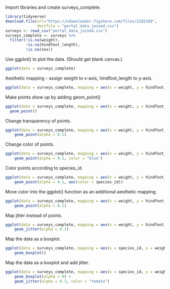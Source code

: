 Import libraries and create surveys_complete.

```r
library(tidyverse)
download.file(url="https://ndownloader.figshare.com/files/2292169", 
              destfile = "portal_data_joined.csv")
surveys <- read_csv("portal_data_joined.csv")
surveys_complete <- surveys %>%  
  filter(!is.na(weight),    
         !is.na(hindfoot_length), 
         !is.na(sex))
```

Use ggplot() to plot the data. (Should get blank canvas.)

```r
ggplot(data = surveys_complete)
```

Aesthetic mapping - assign weight to x-axis, hindfoot_length to y-axis.

```r
ggplot(data = surveys_complete, mapping = aes(x = weight, y = hindfoot_length))
```

Make points show up by adding geom_point()

```r
ggplot(data = surveys_complete, mapping = aes(x = weight, y = hindfoot_length)) +
  geom_point()
```

Change transparency of points.

```r
ggplot(data = surveys_complete, mapping = aes(x = weight, y = hindfoot_length)) +
    geom_point(alpha = 0.1)
```

Change color of points.

```r
ggplot(data = surveys_complete, mapping = aes(x = weight, y = hindfoot_length)) +
    geom_point(alpha = 0.1, color = "blue")
```

Color points according to species_id.

```r
ggplot(data = surveys_complete, mapping = aes(x = weight, y = hindfoot_length)) +
    geom_point(alpha = 0.1, aes(color = species_id))
```

Move color into the ggplot() function as an additional aesthetic mapping.

```r
ggplot(data = surveys_complete, mapping = aes(x = weight, y = hindfoot_length, color = species_id)) +
    geom_point(alpha = 0.1)
```

Map jitter instead of points.

```r
ggplot(data = surveys_complete, mapping = aes(x = weight, y = hindfoot_length, color = species_id)) +
    geom_jitter(alpha = 0.1)
```

Map the data as a boxplot.

```r
ggplot(data = surveys_complete, mapping = aes(x = species_id, y = weight)) +
    geom_boxplot()
```

Map the data as a boxplot and add jitter.

```r
ggplot(data = surveys_complete, mapping = aes(x = species_id, y = weight)) +
    geom_boxplot(alpha = 0) +
    geom_jitter(alpha = 0.3, color = "tomato")
```


